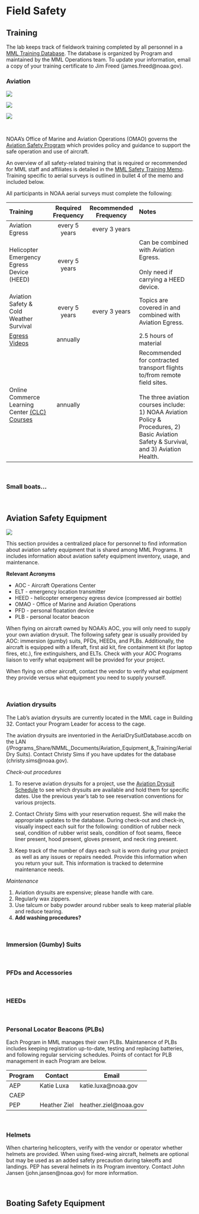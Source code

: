 # Field Safety

## Training

The lab keeps track of fieldwork training completed by all personnel in a [MML Training Database](https://docs.google.com/spreadsheets/d/1gZfKhD85VjolvN2jiEc1u4dXaJbkZZTVuVN5v-qZZbk/edit#gid=1613635922). The database is organized by Program and maintained by the MML Operations team. To update your information, email a copy of your training certificate to Jim Freed (james.freed@noaa.gov). 

### Aviation
::: {layout-ncol=2}

![](img/training_egress1.JPG)

![](img/training_egress2.JPG)

:::

![](img/training_water.JPG)

<br />

NOAA's Office of Marine and Aviation Operations (OMAO) governs the [Aviation Safety Program](https://www.omao.noaa.gov/learn/aircraft-operations/about/aviation-safety-program) which provides policy and guidance to support the safe operation and use of aircraft.

An overview of all safety-related training that is required or recommended for MML staff and affiliates is detailed in the [MML Safety Training Memo](https://drive.google.com/file/d/1WXErW4sDpQLKOvnVK2PsioK_uas_LvXf/view?usp=sharing). Training specific to aerial surveys is outlined in bullet 4 of the memo and included below.

All participants in NOAA aerial surveys must complete the following:

| Training                                 | Required Frequency | Recommended Frequency | Notes                                               |
|:---------------------------------------- |:------------------:|:---------------------:|:----------------------------------------------------| 
| Aviation Egress                          |   every 5 years    |     every 3 years     |                                                     |
| Helicopter Emergency Egress Device (HEED)|   every 5 years    |                       | Can be combined with Aviation Egress.<br><br>Only need if carrying a HEED device. |
| Aviation Safety & Cold Weather Survival  |   every 5 years    |     every 3 years     | Topics are covered in and combined with Aviation Egress. |
| [Egress Videos](https://www.faa.gov/about/office_org/headquarters_offices/avs/offices/aam/med_pilots/aircrew_videos/) |   annually         |     | 2.5 hours of material |
| Online Commerce Learning Center [(CLC) Courses](https://doc.csod.com/catalog/CustomPage.aspx?id=20000416) |   annually    |                       | Recommended for contracted transport flights to/from remote field sites.<br><br>The three aviation courses include: 1) NOAA Aviation Policy & Procedures, 2) Basic Aviation Safety & Survival, and 3) Aviation Health. |

<br />

### Small boats...

<br />

## Aviation Safety Equipment

![](img/N56RF.jpg)

This section provides a centralized place for personnel to find information about aviation safety equipment that is shared among MML Programs. It includes information about aviation safety equipment inventory, usage, and maintenance.

**Relevant Acronyms**

- AOC - Aircraft Operations Center
- ELT - emergency location transmitter
- HEED - helicopter emergency egress device (compressed air bottle)
- OMAO - Office of Marine and Aviation Operations
- PFD - personal floatation device
- PLB - personal locator beacon

When flying on aircraft owned by NOAA's AOC, you will only need to supply your own aviation drysuit. The following safety gear is usually provided by AOC: immersion (gumby) suits, PFDs, HEEDs, and PLBs. Additionally, the aircraft is equipped with a liferaft, first aid kit, fire containment kit (for laptop fires, etc.), fire extinguishers, and ELTs. Check with your AOC Programs liaison to verify what equipment will be provided for your project.

When flying on other aircraft, contact the vendor to verify what equipment they provide versus what equipment you need to supply yourself.

<br />

### Aviation drysuits
The Lab's aviation drysuits are currently located in the MML cage in Building 32. Contact your Program Leader for access to the cage.

The aviation drysuits are inventoried in the AerialDrySuitDatabase.accdb on the LAN (/Programs_Share/NMML_Documents/Aviation_Equipment_\&\_Training/Aerial Dry Suits). Contact Christy Sims if you have updates for the database (christy.sims@noaa.gov).

*Check-out procedures*

1. To reserve aviation drysuits for a project, use the [Aviation Drysuit Schedule](https://docs.google.com/spreadsheets/d/1ai4B0oY7uNZ490zJEFgdh12kaRNWO80JBwicHcIDV_Y/edit#gid=272488510) to see which drysuits are available and hold them for specific dates. Use the previous year's tab to see reservation conventions for various projects.

2. Contact Christy Sims with your reservation request. She will make the appropriate updates to the database. During check-out and check-in, visually inspect each suit for the following: condition of rubber neck seal, condition of rubber wrist seals, condition of foot seams, fleece liner present, hood present, gloves present, and neck ring present.

3. Keep track of the number of days each suit is worn during your project as well as any issues or repairs needed. Provide this information when you return your suit. This information is tracked to determine maintenance needs.  

*Maintenance*

1. Aviation drysuits are expensive; please handle with care.
2. Regularly wax zippers.
3. Use talcum or baby powder around rubber seals to keep material pliable and reduce tearing.
4. **Add washing procedures?**

<br />

### Immersion (Gumby) Suits

<br />

### PFDs and Accessories

<br />

### HEEDs

<br />

### Personal Locator Beacons (PLBs)
Each Program in MML manages their own PLBs. Maintanence of PLBs includes keeping registration up-to-date, testing and replacing batteries, and following regular servicing schedules. Points of contact for PLB management in each Program are below.

| Program | Contact | Email |
| --- | --- | --- |
| AEP | Katie Luxa | katie.luxa@noaa.gov |
| CAEP | | |
| PEP | Heather Ziel | heather.ziel@noaa.gov |

<br />

### Helmets
When chartering helicopters, verify with the vendor or operator whether helmets are provided. When using fixed-wing aircraft, helmets are optional but may be used as an added safety precaution during takeoffs and landings. PEP has several helmets in its Program inventory. Contact John Jansen (john.jansen@noaa.gov) for more information.

<br />

## Boating Safety Equipment

